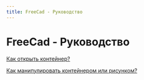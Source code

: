 ```yaml
---
title: FreeCad - Руководство
---
```

 
# FreeCad - Руководство

[Как открыть контейнер?](/tutorial/howtoopen)

[Как манипулировать контейнером или рисунком?](/tutorial/howtohandling)